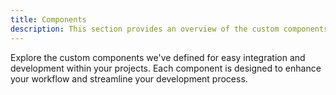 ```yaml
---
title: Components
description: This section provides an overview of the custom components available in Spotlight Docs.
---
```


Explore the custom components we've defined for easy integration and development within your projects. Each component is designed to enhance your workflow and streamline your development process.


<Outlet path="/getting-started/components" />